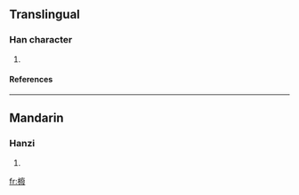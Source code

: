 ==Translingual==
===Han character===
{{Han char|rn=75|rad=木|as=15|sn=19|four=4094<sub>7</sub>|canj=木戈弓水 (DINE), X木戈弓水 (XDINE)}}
# {{defn|Han|sort=木15}}
====References====
{{Han ref|kx=0561.010|dkj=15824|dj=0949.280|hdz=21315.060|uh=6AE0|ud=27360|bh=F24D|bd=62029}}

----
==Mandarin==
===Hanzi===
{{cmn-hanzi|pin=[[fèi]] ([[fei4]]), [[zhù]] ([[zhu4]])|wg=fei<sup>4</sup>, chu<sup>4</sup>}}
# {{defn|Mandarin}}

[[fr:櫠]]